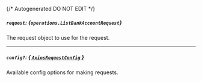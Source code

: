 {/* Autogenerated DO NOT EDIT  */}

##### `request`: *{`operations.ListBankAccountRequest`}*
The request object to use for the request.
<Collapsible>
    <ListBankAccountRequest/>
</Collapsible>

---
##### `config?`: [*{ `AxiosRequestConfig` }*](https://axios-http.com/docs/req_config)
Available config options for making requests.


